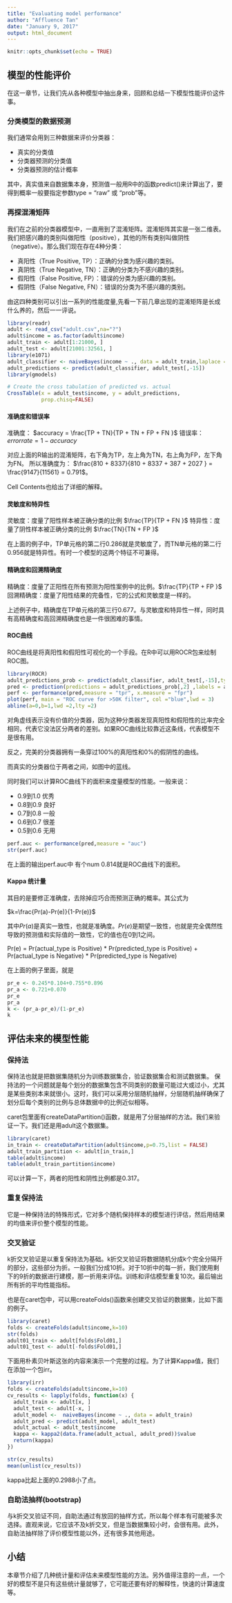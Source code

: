 ```yaml
---
title: "Evaluating model performance"
author: "Affluence Tan"
date: "January 9, 2017"
output: html_document
---
```


```r
knitr::opts_chunk$set(echo = TRUE)
```

## 模型的性能评价

在这一章节，让我们先从各种模型中抽出身来，回顾和总结一下模型性能评价这件事。

### 分类模型的数据预测

我们通常会用到三种数据来评价分类器：

* 真实的分类值
* 分类器预测的分类值
* 分类器预测的估计概率

其中，真实值来自数据集本身，预测值一般用R中的函数predict()来计算出了，要得到概率一般要指定参数type = "raw" 或 "prob"等。

### 再探混淆矩阵

我们在之前的分类器模型中，一直用到了混淆矩阵。混淆矩阵其实是一张二维表。我们把感兴趣的类别叫做阳性（positive），其他的所有类别叫做阴性（negative）。那么我们现在存在4种分类：

* 真阳性（True Positive, TP）：正确的分类为感兴趣的类别。
* 真阴性（True Negative, TN）：正确的分类为不感兴趣的类别。
* 假阳性（False Positive, FP）：错误的分类为感兴趣的类别。
* 假阴性（False Negative, FN）：错误的分类为不感兴趣的类别。

由这四种类别可以引出一系列的性能度量,先看一下前几章出现的混淆矩阵是长成什么养的，然后一一评说。

```r
library(readr)
adult <- read_csv("adult.csv",na="?")
adult$income = as.factor(adult$income)
adult_train <- adult[1:21000, ]
adult_test <- adult[21001:32561, ]
library(e1071)
adult_classifier <- naiveBayes(income ~ ., data = adult_train,laplace = 1)
adult_predictions <- predict(adult_classifier, adult_test[,-15])
library(gmodels)
```
```r
# Create the cross tabulation of predicted vs. actual
CrossTable(x = adult_test$income, y = adult_predictions,
           prop.chisq=FALSE)
```

#### 准确度和错误率

准确度： $accuracy = \frac{TP + TN}{TP + TN + FP + FN }$
错误率： $error rate = 1 - accuracy$

对应上面的R输出的混淆矩阵，右下角为TP，左上角为TN，右上角为FP，左下角为FN。
所以准确度为： $\frac{810 + 8337}{810 + 8337 + 387 + 2027 } = \frac{9147}{11561} = 0.791$。

Cell Contents也给出了详细的解释。

#### 灵敏度和特异性

灵敏度：度量了阳性样本被正确分类的比例 $\frac{TP}{TP + FN }$
特异性：度量了阴性样本被正确分类的比例 $\frac{TN}{TN + FP }$

在上面的例子中，TP单元格的第二行0.286就是灵敏度了，而TN单元格的第二行0.956就是特异性。有时一个模型的这两个特征不可兼得。

#### 精确度和回溯精确度

精确度：度量了正阳性在所有预测为阳性案例中的比例。$\frac{TP}{TP + FP }$
回溯精确度：度量了阳性结果的完备性，它的公式和灵敏度是一样的。

上述例子中，精确度在TP单元格的第三行0.677。与灵敏度和特异性一样，同时具有高精确度和高回溯精确度也是一件很困难的事情。

#### ROC曲线

ROC曲线是将真阳性和假阳性可视化的一个手段。在R中可以用ROCR包来绘制ROC图。
```r
library(ROCR)
adult_predictions_prob <- predict(adult_classifier, adult_test[,-15],type = "raw")
pred <- prediction(predictions = adult_predictions_prob[,2] ,labels = adult_test$income)
perf <- performance(pred,measure = "tpr", x.measure = "fpr")
plot(perf, main = "ROC curve for >50K filter", col ="blue",lwd = 3)
abline(a=0,b=1,lwd =2,lty =2)
```

对角虚线表示没有价值的分类器，因为这种分类器发现真阳性和假阳性的比率完全相同，代表它没法区分两者的差别。如果ROC曲线比较靠近这条线，代表模型不是很有用。

反之，完美的分类器拥有一条穿过100%的真阳性和0%的假阴性的曲线。

而真实的分类器位于两者之间，如图中的蓝线。 

同时我们可以计算ROC曲线下的面积来度量模型的性能。一般来说：

* 0.9到1.0 优秀
* 0.8到0.9 良好
* 0.7到0.8 一般
* 0.6到0.7 很差
* 0.5到0.6 无用

```r
perf.auc <- performance(pred,measure = "auc")
str(perf.auc)
```

在上面的输出perf.auc中 有个num 0.814就是ROC曲线下的面积。

#### Kappa 统计量

其目的是要修正准确度，去除掉应巧合而预测正确的概率。其公式为

$k=\frac{Pr(a)-Pr(e)}{1-Pr(e)}$

其中$Pr(a)$是真实一致性，也就是准确度。$Pr(e)$是期望一致性，也就是完全偶然性导致的预测值和实际值的一致性，它的值也在0到1之间。

Pr(e) = Pr(actual_type is Positive) * Pr(predicted_type is Positive) +  
        Pr(actual_type is Negative) * Pr(predicted_type is Negative)
        
在上面的例子里面，就是
```r
pr_e <- 0.245*0.104+0.755*0.896
pr_a <- 0.721+0.070
pr_e
pr_a
k <- (pr_a-pr_e)/(1-pr_e)
k
```

## 评估未来的模型性能

### 保持法

保持法也就是把数据集随机分为训练数据集合，验证数据集合和测试数据集。
保持法的一个问题就是每个划分的数据集包含不同类别的数量可能过大或过小，尤其是某些类别本来就很小。这时，我们可以采用分层随机抽样，分层随机抽样确保了划分后每个类别的比例与总体数据中的比例近似相等。

caret包里面有createDataPartition()函数，就是用了分层抽样的方法。我们来验证一下。我们还是用adult这个数据集。

```r
library(caret)
in_train <- createDataPartition(adult$income,p=0.75,list = FALSE)
adult_train_partition <- adult[in_train,]
table(adult$income)
table(adult_train_partition$income)
```

可以计算一下，两者的阳性和阴性比例都是0.317。

### 重复保持法

它是一种保持法的特殊形式，它对多个随机保持样本的模型进行评估，然后用结果的均值来评价整个模型的性能。

### 交叉验证

k折交叉验证是以重复保持法为基础。k折交叉验证将数据随机分成k个完全分隔开的部分，这些部分为折。一般我们分成10折。对于10折中的每一折，我们使用剩下的9折的数据进行建模，那一折用来评估。训练和评估模型重复10次。最后输出所有折的平均性能指标。

也是在caret包中，可以用createFolds()函数来创建交叉验证的数据集，比如下面的例子。

```r
library(caret)
folds <- createFolds(adult$income,k=10)
str(folds)
adult01_train <- adult[folds$Fold01,]
adult01_test <- adult[-folds$Fold01,]
```

下面用朴素贝叶斯这张的内容来演示一个完整的过程。为了计算Kappa值，我们在添加一个包irr。

```r
library(irr)
folds <- createFolds(adult$income,k=10)
cv_results <- lapply(folds, function(x) {
  adult_train <- adult[x, ]
  adult_test <- adult[-x, ]
  adult_model <-  naiveBayes(income ~ ., data = adult_train)
  adult_pred <- predict(adult_model, adult_test)
  adult_actual <- adult_test$income
  kappa <- kappa2(data.frame(adult_actual, adult_pred))$value
  return(kappa)
})

str(cv_results)
mean(unlist(cv_results))
```

kappa比起上面的0.2988小了点。

### 自助法抽样(bootstrap)

与k折交叉验证不同，自助法通过有放回的抽样方式，所以每个样本有可能被多次选择。直观来说，它应该不及k折交叉，但是当数据集较小时，会很有用。此外，自助法抽样除了评价模型性能以外，还有很多其他用途。

## 小结

本章节介绍了几种统计量和评估未来模型性能的方法。另外值得注意的一点，一个好的模型不是只有这些统计量就够了，它可能还要有好的解释性，快速的计算速度等。



